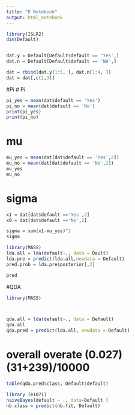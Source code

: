 ```yaml
---
title: "R Notebook"
output: html_notebook
---
```

```r
library(ISLR2)
dim(Default)


dat.y = Default[Default$default == 'Yes',]
dat.n = Default[Default$default == 'No',]

dat = rbind(dat.y[1:5, ], dat.n[1:4, ])
dat = dat[,c(1,3)]

```
#Pi 
# Pi 
```r
pi_yes = mean(dat$default == 'Yes')
pi_no = mean(dat$default == 'No')
print(pi_yes)
print(pi_no)
```


# mu
```r
mu_yes = mean(dat[dat$default == 'Yes',2])
mu_no = mean(dat[dat$default == 'No',2])
mu_yes
mu_no
```

# sigma
```r
x1 = dat[dat$default =='Yes',2]
x0 = dat[dat$default =='No',2]

sigma = sum(x1-mu_yes)^2
sigma
```


```r
library(MASS)
lda.all = lda(default~., data = Dault)
lda.pre = predict(lda.all,newdata = Default)
pred.prob = lda.pre$posterior[,2]

pred
```

#QDA
```r
library(MASS)



qda.all = lda(default~., data = Default)
qda.all
qda.pred = predict(lda.all, newdata = Default)
```

# overall overate (0.027) (31+239)/10000
```r
table(qda.pred$class, Default$default)

```

```r
library (e1071)
naiveBayes(default ~ ., data=Default )
nb.class = predict(nb.fit, Default)
```